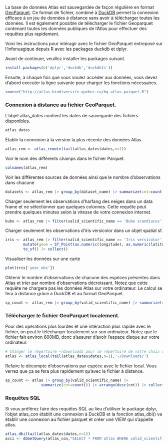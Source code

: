 La base de données Atlas est sauvegardée de façon régulière en format [GeoParquet](https://geoparquet.org/). Ce format de fichier, combiné à [DuckDB](https://duckdb.org/) permet la connexion efficace à un jeu de données à distance sans avoir à télécharger toutes les données. Il est également possible de télécharger le fichier Geoparquet contenant toutes les données publiques de l'Atlas pour effectuer des requêtes plus rapidement.  

Voici les instructions pour intéragir avec le fichier GeoParquet entreposé sur l'infonuagique depuis R avec les packages duckdb et dplyr. 

Avant de continuer, veuillez installer les packages suivant. 
```r
install.packages(c('dplyr','duckdb','duckdbfs'))
```

Ensuite, à chaque fois que vous voulez accéder aux données, vous devez d'abord executer la ligne suivante pour charger les fonctions nécessaires. 
```r
source("http://atlas.biodiversite-quebec.ca/bq-atlas-parquet.R")
```

### Connexion à distance au fichier GeoParquet. 

L'objet atlas_dates contient les dates de sauvegarde des fichiers disponibles. 

```r
atlas_dates
```

Établir la connexion à la version la plus récente des données Atlas. 
```r
atlas_rem <- atlas_remote(tail(atlas_dates$dates,n=1))
```

Voir le nom des différents champs dans le fichier Parquet.
```r
colnames(atlas_rem)
```


Voir les différentes sources de données ainsi que le nombre d'observations dans chacune
```r
datasets <- atlas_rem |> group_by(dataset_name) |> summarize(cnt=count()) |> arrange(desc(cnt))
```

Charger seulement les observations d'harfang des neiges dans un data frame et ne sélectionner que quelques colonnes. Cette requête peut prendre quelques minutes selon la vitesse de votre connexion internet. 
```r
bubo <- atlas_rem |> filter(valid_scientific_name == 'Bubo scandiacus') |> select(latitude, longitude, dataset_name, year_obs, day_obs) |> collect()
```

Charger seulement les observations d'iris versicolor dans un objet spatial sf. 
```r
iris <- atlas_rem |> filter(valid_scientific_name == 'Iris versicolor') |> 
        mutate(geom = ST_Point(as.numeric(longitude), as.numeric(latitude))) |> 
        to_sf() |> collect()
```

Visualiser les données sur une carte
```r
plot(iris['year_obs'])
```


Obtenir le nombre d'observations de chacune des espèces présentes dans Atlas et trier par nombre d'observations décroissant. Notez que cette requête ne chargera pas les données Atlas sur votre ordinateur. Le calcul se fera à distance grâce à DuckDB et au format GeoParquet. 
```r
sp_count <- atlas_rem |> group_by(valid_scientific_name) |> summarize(cnt=count()) |> arrange(desc(cnt)) |> collect()
```

### Télécharger le fichier GeoParquet localement.

Pour des opérations plus lourdes et une intéraction plus rapide avec le fichier, on peut le télécharger localement sur son ordinateur. Notez que le fichier fait environ 600MB, donc s'assurer d'avoir l'espace disque sur votre ordinateur. 
```r
# Changer le répertoire ~/Downloads pour le répertoire de votre choix sur votre ordinateur
atlas <- atlas_local(tail(atlas_dates$dates,n=1),'~/Downloads/')
```

Refaire le décompte d'observations par espèce avec le fichier local. Vous verrez que ça se fera plus rapidement qu'avec le fichier à distance. 
```r
sp_count <- atlas |> group_by(valid_scientific_name) |> 
                summarize(cnt=count()) |> arrange(desc(cnt)) |> collect()
```

### Requêtes SQL

Si vous préférez faire des requêtes SQL au lieu d'utiliser le package dplyr, l'objet atlas_con établit une connexion à DuckDB et la fonction atlas_dbi() va établir une connexion au fichier parquet et créer une VIEW qui s'appelle atlas. 

```r
atlas_dbi(tail(atlas_dates$dates,n=1))
acci <- dbGetQuery(atlas_con,"SELECT * FROM atlas WHERE valid_scientific_name = 'Iris versicolor'")
```
